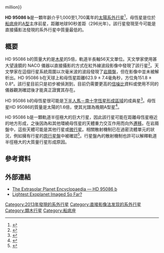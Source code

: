 {{Planetbox begin
| name = HD 95086 b
}}
{{Planetbox image
| image = VLT image of exoplanet HD 95086 b.jpg
| caption = 甚大望远镜紅外線影像中的HD 95086 b（左下角<br>淺藍色點），藍色圓圈是[[海王星|海王星]]軌道範圍。
}}
{{Planetbox star
| star = {{le|HD 95086}}
| ra= {{RA|10|57|03}}
| dec= {{DEC|-68|40|02}}
| constell=[[船底座|船底座]]
| app_mag = 7.36
| dist_ly = 296 ± 11
| dist_pc = 90.4 ± 3.3
| class = A8III
| mass =  1.6
| radius = 
| temperature = 
| age=17{{±|3|3}} million}}
{{Planetbox orbit
| semimajor = 56
| semimajor_gm = 
| semimajor_mas = 
| periastron = 
| periastron_gm = 
| apastron = 
| apastron_gm = 
| eccentricity = 
| period = 
| inclination = 
| node = <!--longitude of the node, in degrees-->
| period_year = 
| arg_peri = 
| t_peri = 
| semi-amp = 
}}
{{Planetbox character
| mass =  5.0 ± 0.5
| temperature = 1000 ± 100
| gravity = 3.85 ± 0.5
| radius = 
| density = 
}}
{{Planetbox discovery
| discovery_date = 2013年6月3日新聞稿公布
| discoverers = 儒利安·拉莫等人
| discovery_method = 直接攝影法
| discovery_site = {{CHL}}[[甚大望远镜|甚大望远镜]]
| discovery_status = 初步宣布
}}
{{Planetbox catalog
| names = 
}}
{{Planetbox reference
| star=HD+95086
| planet=b
}}
{{Planetbox end}}

'''HD 95086 b'''是一顆年齡介乎1,000至1,700萬年的[[太陽系外行星|太陽系外行星]]<ref>{{cite web | url=http://iopscience.iop.org/1538-3881/124/3/1670 | title=Post-T Tauri Stars in the Nearest OB Association | accessdate=2002-05-20 | author=Eric E. Mamajek | archive-date=2020-03-21 | archive-url=https://web.archive.org/web/20200321014600/http://validate.perfdrive.com/captcha?ssa=a5dde517-f05f-4c38-95a6-2453182d6f28&ssb=gz110hd6ilbh3p64keliia6lf&ssc=http%3A%2F%2Fiopscience.iop.org%2F1538-3881%2F124%2F3%2F1670%2F&ssd=762737798307649&sse=bmjkcfmbcplljni&ssf=daac4d708fbb4c00ad2e73884d65250ba967f370&ssg=1ea95330-efdf-4f1f-94a4-65c1227f61fd&ssh=0028cab0-f1a8-4070-99be-8736465f4f19&ssi=9bf08c38-8427-4ce9-8385-f229bc2e9554&ssj=f9a4ac76-88dd-4b2a-bd80-ba93736f1caf&ssk=support%40shieldsquare.com&ssl=836528440840&ssm=75339058211670552102098191349410&ssn=38194d6d76222e91a8055f98a2815acf863f51d96547-db38-456e-9a2206&sso=224fe5c1-927f6af689f57bdb57d38336c2731124343c6475178e1122&ssp=89344965181584771635158477239530195&ssq=65201915516085512720855160547323330130138&ssr=MjA3LjI0MS4yMzIuMzU%3D&sss=Mozilla%2F4.0%20%28Windows%20NT%205.1%29%20AppleWebKit%2F535.7%20%28KHTML%2Clike%20zeco%29%20Chrome%2F33.0.1750.154%20Safari%2F536.7&sst=Mozilla%2F5.0%20%28Windows%20NT%2010.0%3B%20Win64%3B%20x64%29%20AppleWebKit%2F537.36%20%28KHTML%2C%20like%20Gecko%29%20Chrome%2F74.0.3729.169%20Safari%2F537.36&ssu=Mozilla%2F4.0%20%28compatible%3B%20MSIE%208.0%3B%20Windows%20NT%206.1%29%20Gecko%2F20100101%20Firefox%2F39.0&ssv=%409mr9lm3p94sqon&ssw=&ssx=469826817760303&ssy=ghjdje%40gkblkmlcblmomh%40fidblickfifbehjhik&ssz=dd1311644f6dccd | dead-url=no }}</ref>，母恆星是位於[[船底座|船底座]]的[[恆星光譜|A型]]主序前星{{le|HD 95086}}，距離地球90秒差距（296光年）。該行星發現至今可能是直接攝影法發現的系外行星中質量最低的。

==概要==
HD 95086 b的質量大約是[[木星|木星]]的5倍，軌道半長軸56天文單位。天文學家使用甚大望遠鏡的 NACO 儀器以直接攝影的方式在紅外線波段影像中發現了該行星<ref>{{cite web | url=http://arxiv.org/abs/1305.7428 | title=Discovery of a probable 4-5 Jupiter-mass exoplanet to HD 95086 by direct-imaging | accessdate=2013-06-06 | author=Rameau, J | archive-date=2013-10-19 | archive-url=https://web.archive.org/web/20131019185617/http://arxiv.org/abs/1305.7428 | dead-url=no }}</ref>。天文學家在這個行星系統周圍以次毫米波的波段發現了[[岩屑盤|岩屑盤]]，但在影像中並未被解析出。HD 95086 b在天球上和母恆星距離623.9 ± 7.4毫角秒，方位角151.8 ± 0.8°。該行星目前只是初步被偵測到，目前仍需要更高的[[信噪比|信噪比]]資料或使用不同的儀器觀測確認後才能真正證實其存在。

HD 95086 b的母恆星很可能是[[天蠍-半人馬星協|下半人馬－南十字恆星形成區域]]的成員星<ref>{{cite web | url=http://iopscience.iop.org/1538-3881/117/1/354/fulltext/980283.text.html | title=A Hipparcos census of the nearby OB associations| accessdate=1998-09-14 | author=P. T. De Zeeuw}}</ref>。母恆星HD 95086的質量是太陽的1.6倍，使其光譜為晚期A型星<ref>{{cite web | url=http://cds.aanda.org/index.php?option=com_article&access=bibcode&bibcode=2007A%252526A...474..653V | title=Validation of the new Hipparcos reduction | accessdate=2007-08-08 | author=F. van Leeuwen | archive-url=https://web.archive.org/web/20131101195817/http://cds.aanda.org/index.php?option=com_article&access=bibcode&bibcode=2007A%252526A...474..653V | archive-date=2013-11-01 | dead-url=yes }}</ref>。

HD 95086 b是一顆軌道半徑極大的巨大行星，因此該行星可能在距離母恆星極近的地方形成，之後因為和其他環繞母恆星的天體重力交互作用而向外[[行星遷移|遷移]]。在岩屑盤中，這些天體可能是其他行星或[[微行星|微行星]]。相關散射機制已在過密流體單元的狀況，例如擁有行星的[[原行星盤|原行星盤]]中被確認<ref name="cloutier">{{cite journal | author=R. Cloutier, M-K. Lin | title=Orbital migration of giant planets induced by gravitationally unstable gaps: the effect of planet mass | journal=arXiv | arxiv=1306.2514 | year=2013 | bibcode=2013arXiv1306.2514C}}</ref>。行星盤內的散射機制也許可以解釋軌道半徑極大的大質量行星形成原因。

==參考資料==
{{reflist}}

==外部連結==
*[http://exoplanet.eu/catalog/hd_95086_b/ The Extrasolar Planet Encyclopaedia — HD 95086 b]{{Wayback|url=http://exoplanet.eu/catalog/hd_95086_b/ |date=20130613043939 }}
*[http://www.eso.org/public/news/eso1324/ Lightest Exoplanet Imaged So Far?]{{Wayback|url=http://www.eso.org/public/news/eso1324/ |date=20130623095143 }}

[[Category:2013年發現的系外行星|Category:2013年發現的系外行星]]
[[Category:直接影像法发现的系外行星|Category:直接影像法发现的系外行星]]
[[Category:類木行星|Category:類木行星]]
[[Category:船底座|Category:船底座]]